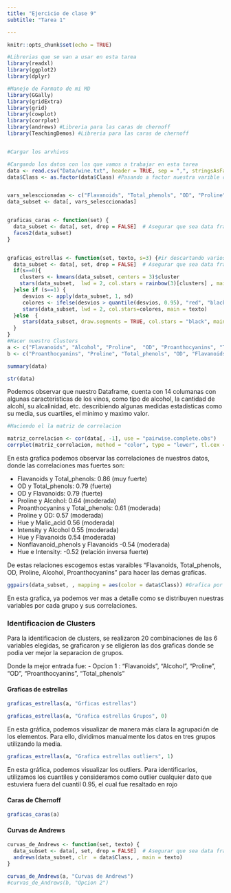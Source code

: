 ```yaml
---
title: "Ejercicio de clase 9"
subtitle: "Tarea 1"

---
```

```r
knitr::opts_chunk$set(echo = TRUE)

#Librerias que se van a usar en esta tarea
library(readxl)
library(ggplot2)
library(dplyr)

#Manejo de Formato de mi MD
library(GGally)
library(gridExtra)
library(grid)
library(cowplot)
library(corrplot)
library(andrews) #Libreria para las caras de chernoff
library(TeachingDemos) #Libreria para las caras de chernoff


#Cargar los arvhivos

#Cargando los datos con los que vamos a trabajar en esta tarea
data <- read.csv("Data/wine.txt", header = TRUE, sep = ",", stringsAsFactors = FALSE)
data$Class <- as.factor(data$Class) #Pasando a factor nuestra varible categorica


vars_selesccionadas <- c("Flavanoids", "Total_phenols", "OD", "Proline", "Alcohol", "Proanthocyanins")
data_subset <- data[, vars_selesccionadas]


graficas_caras <- function(set) {
  data_subset <- data[, set, drop = FALSE]  # Asegurar que sea data frame
  faces2(data_subset)
}


graficas_estrellas <- function(set, texto, s=3) {#ir descartando varios tipos de graficas
  data_subset <- data[, set, drop = FALSE]  # Asegurar que sea data frame
  if(s==0){
    clusters <- kmeans(data_subset, centers = 3)$cluster
    stars(data_subset,  lwd = 2, col.stars = rainbow(3)[clusters] , main = texto)
  }else if (s==1) {
     desvios <- apply(data_subset, 1, sd)
     colores <- ifelse(desvios > quantile(desvios, 0.95), "red", "black")
     stars(data_subset, lwd = 2, col.stars=colores, main = texto)
  }else  {
     stars(data_subset, draw.segments = TRUE, col.stars = "black", main = texto) 
  }
}
#Hacer nuestro Clusters
a <- c("Flavanoids", "Alcohol", "Proline",  "OD", "Proanthocyanins", "Total_phenols")
b <- c("Proanthocyanins", "Proline", "Total_phenols", "OD", "Flavanoids", "Alcohol")

```

```r

summary(data)

str(data)

```

Podemos observar que nuestro Dataframe, cuenta con 14 columanas con algunas caracteristicas de los vinos, como tipo de alcohol, la cantidad de alcohl, su alcalinidad, etc. describiendo algunas medidas estadisticas como su media, sus cuartiles, el minimo y maximo valor.




```r
#Haciendo el la matriz de correlacion

matriz_correlacion <- cor(data[, -1], use = "pairwise.complete.obs")
corrplot(matriz_correlacion, method = "color", type = "lower", tl.cex = 0.8, addCoef.col = "black")

```

En esta grafica podemos observar las correlaciones de nuestros datos, donde las correlaciones mas fuertes son:

- Flavanoids y Total_phenols:           0.86 (muy fuerte)
- OD y Total_phenols:                   0.79 (fuerte)
- OD y Flavanoids:                      0.79 (fuerte)
- Proline y Alcohol:                    0.64 (moderada)
- Proanthocyanins y Total_phenols:      0.61 (moderada)
- Proline y OD:                         0.57 (moderada)
- Hue y Malic_acid                      0.56 (moderada)
- Intensity y Alcohol                   0.55 (moderada)
- Hue y Flavanoids                      0.54 (moderada)
- Nonflavanoid_phenols y Flavanoids    -0.54 (moderada)
- Hue e Intensity:                     -0.52 (relación inversa fuerte)

De estas relaciones  escogemos estas varaibles "Flavanoids, Total_phenols, OD, Proline, Alcohol, Proanthocyanins" para hacer las demas graficas.


```r

ggpairs(data_subset, , mapping = aes(color = data$Class)) #Grafica por pares
```

En esta grafica, ya podemos ver mas a detalle como se distribuyen nuestras variables por cada grupo y sus correlaciones.

### Identificacion de Clusters

Para la identificacion de clusters, se realizaron 20 combinaciones de las 6 variables elegidas, se graficaron y se eligieron las dos graficas donde se podia ver mejor la separacion de grupos.

Donde la mejor entrada fue:
- Opcion 1 : "Flavanoids", "Alcohol", "Proline",  "OD", "Proanthocyanins", "Total_phenols"


#### Graficas de estrellas
```r

graficas_estrellas(a, "Grficas estrellas")

```

```r

graficas_estrellas(a, "Grafica estrellas Grupos", 0)


```

En esta gráfica, podemos visualizar de manera más clara la agrupación de los elementos. Para ello, dividimos manualmente los datos en tres grupos utilizando la media.


```r

graficas_estrellas(a, "Grafica estrellas outliers", 1)


```

En esta gráfica, podemos visualizar los outliers. Para identificarlos, utilizamos los cuantiles y consideramos como outlier cualquier dato que estuviera fuera del cuantil 0.95, el cual fue resaltado en rojo


#### Caras de Chernoff

```r

graficas_caras(a)

```



#### Curvas de Andrews

```r

curvas_de_Andrews <- function(set, texto) {
  data_subset <- data[, set, drop = FALSE]  # Asegurar que sea data frame
  andrews(data_subset, clr  = data$Class, , main = texto)
}

curvas_de_Andrews(a, "Curvas de Andrews")
#curvas_de_Andrews(b, "Opcion 2")

```